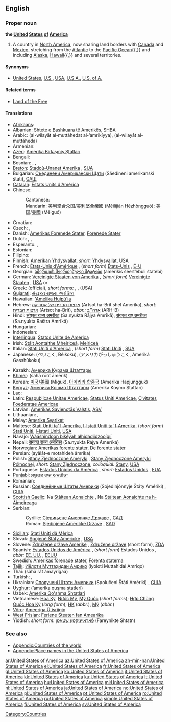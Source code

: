 ==English==

===Proper noun===
'''the [[united|United]] [[states|States]] [[of]] [[America]]'''

# A country in [[North America]], now sharing land borders with [[Canada]] and [[Mexico]], stretching from the [[Atlantic Ocean|Atlantic]] to the [[Pacific Ocean]]{{,}} and including [[Alaska]], [[Hawaii]]{{,}} and several territories.

====Synonyms====
* {{italbrac-colon|country in North America}} [[United States]], [[U.S.]], [[USA]], [[U.S.A.]], [[U.S. of A.]]

====Related terms====
* [[Land of the Free]]

====Translations====
{{trans-top|Country in North America}}
* [[Afrikaans]]: {{t|af|Verenigde State van Amerika|xs=Afrikaans}}
* Albanian: [[Shtete e Bashkuara të Amerikës]], [[SHBA]]
* Arabic: {{Arab|[[الولايات المتحدة الامريكية]]}} (al-wilayāt al-muttáħedat al-’amrikíyya), {{Arab|[[الولايات المتحدة]]}} (al-wilayāt al-muttáħeda) {{f|p}}
* Armenian: {{t|hy|Ամերիկայի Միացյալ Նահանգներ|tr=Amerikayi Miac'yal Nahangner|sc=Armn}}
* [[Azeri]]: [[Amerika Birləşmiş Ştatları]]
* Bengali: {{BNchar|[[মার্কিন যুক্তরাষ্ট্র]]}}
* Bosnian: {{t-|bs|Sjedinjene Američke Države|f|p}}, {{t-|bs|Amerika|f}}, {{t-|bs|SAD}}
* [[Breton]]: [[Stadoù-Unanet Amerika]] {{f|p}}, [[SUA]]
* Bulgarian: [[Съединени Американски Щати]] (Sǎedineni amerikanski štati), [[САЩ]]
* [[Catalan]]: [[Estats Units d'Amèrica]] {{m|p}}
* Chinese:
*: Cantonese: {{tø|yue|美利堅合眾國|sc=Hani|xs=Cantonese}}
*: Mandarin: [[美利坚合众国]]/[[美利堅合衆國]] (Měilìjiān Hézhòngguó); [[美国]]/[[美國]] (Měiguó)
* Croatian: {{t-|hr|Sjedinjene Američke Države|f|p}}
* Czech: {{t-|cs|Spojené státy americké}}, {{t-|cs|Spojené státy}}
* Danish: [[Amerikas Forenede Stater]], [[Forenede Stater]]
* Dutch: {{t+|nl|Verenigde Staten van Amerika|f|p}}, {{t+|nl|Verenigde Staten}}, {{t-|nl|VS}}
* Esperanto: {{t+|eo|Usono|xs=Esperanto}}, {{t+|eo|Unuiĝintaj Ŝtatoj de Ameriko|xs=Esperanto}}
* Estonian: {{t-|et|Ameerika Ühendriigid}}
* Filipino: {{t-|tl|Estados Unidos ng Amerika}}
* Finnish: [[Amerikan Yhdysvallat]], ''short:'' [[Yhdysvallat]], [[USA]]
* French: [[États-Unis d'Amérique]] {{m|p}}, (''short form'') [[États-Unis]] {{m|p}}, [[É-U]]
* Georgian: [[ამერიკის შეერთებული შტატები]] (amerikis šeert‘ebuli štatebi)
* German: [[Vereinigte Staaten von Amerika]] {{m|p}}, (''short form'') [[Vereinigte Staaten]] {{m|p}}, [[USA]] {{m|p}} or {{f|s}}
* Greek: {{t+|el|Ηνωμένες Πολιτείες της Αμερικής|f|p|tr=Inoménes Politeíes tis Amerikís|sc=Grek}} (official), ''short forms:'' {{t-|el|Ηνωμένες Πολιτείες Αμερικής|f|p|tr=Inoménes Politeíes Amerikís|sc=Grek}}, {{t+|el|Ηνωμένες Πολιτείες|f|p|tr=Inoménes Politeíes|sc=Grek}}, {{t+|el|ΗΠΑ|f|p|tr=IPA|sc=Grek}} (USA)
* [[Gujarati]]: [[સંયુકત રાજ્ય અમેરિકા]]
* Hawaiian: [['Amelika Huipū'ia]]
* Hebrew: [[ארצות הברית של אמריקה]] (Artsot ha-Brit shel Amerika), ''short:'' [[ארצות הברית]] (Artsot ha-Brit), ''abbr.:'' [[ארה״ב]] (ARH-B)
* Hindi: [[संयुक्त राज्य अमरीका]] (Sa.nyukta Rājya Amrīkā), [[संयुक्त राष्ट्र अमरीका]] (Sa.nyukta Raštra Amrīkā)
* Hungarian: {{t+|hu|Amerikai Egyesült Államok}}
* Indonesian: {{t-|id|Amerika Serikat|xs=Indonesian}}
* [[Interlingua]]: [[Statos Unite de America]]
* Irish: [[Stáit Aontaithe Mheiriceá]], [[Meiriceá]]
* Italian: [[Stati Uniti d'America]] {{m|p}}, (''short form'') [[Stati Uniti]] {{m|p}}, [[SUA]]
* Japanese: {{t+|ja|米国|sc=Jpan}} (べいこく, Béikoku), {{t+|ja|アメリカ合衆国|sc=Jpan}} (アメリカがっしゅうこく, Ameriká Gasshūkoku)
{{trans-mid}}
* Kazakh: [[Америка Құрама Штаттары]]
* [[Khmer]]: {{Khmr|[[សហរដ្ឋអាមេរិក]]}} (sahā rōŭt āmērik)
* Korean: [[미국]]/[[美國]] (Miguk), [[아메리카 합중국]] (Amerika Hapjungguk)
* [[Kyrgyz]]: [[Америка Кошмо Штаттары]] (Amerika Koşmo Ştattarı)
* Lao: {{t|lo|ສະຫະລັດອະເມລິກາ|tr=saha lat 'ameelikaa|sc=Laoo}}
* Latin: [[Respublicae Unitae Americae]], [[Status Uniti Americae]], [[Civitates Foederatae Americae]]
* Latvian: [[Amerikas Savienotās Valstis]], [[ASV]]
* Lithuanian: {{t+|lt|Jungtinės Amerikos Valstijos|xs=Lithuanian}}, {{t+|lt|JAV|xs=Lithuanian}}
* Malay: [[Amerika Syarikat]]
* Maltese: [[Stati Uniti ta' l-Amerika]], [[l-Istati Uniti ta' l-Amerika]], (''short form'') [[Stati Uniti]], [[l-Istati Uniti]], [[USA]]
* Navajo: [[Wááshindoon bikéyah ałhidadiidzooígíí]]
* Nepali: [[संयुक्त राज्य अमेरिका]] (Sa.nyukta Rājya Amerīkā)
* Norwegian: [[Amerikas forente stater]], [[De forente stater]]
* Persian: {{fa-Arab|[[ایالات متحده آمریکا|ایالات متحدهٔ آمریکا]]}} (ayâlât-e motahideh âmrika)
* Polish: [[Stany Zjednoczone Ameryki]] {{m|p}}, [[Stany Zjednoczone Ameryki Północnej]], ''short:'' [[Stany Zjednoczone]], ''colloquial:'' [[Stany]], [[USA]]
* Portuguese: [[Estados Unidos da América]] {{m|p}}, ''short:'' [[Estados Unidos]] {{m|p}}, [[EUA]]
* [[Punjabi]]: [[ਸੰਯੁਕਤ ਰਾਜ ਅਮਰੀਕਾ]]
* Romanian: {{t+|ro|Statele Unite ale Americii|f|p}}
* Russian: [[Соединённые Штаты Америки]] (Sojedinjónnyje Štáty Amériki) {{m|p}}, [[США]]
* [[Scottish Gaelic]]: Na [[Stàitean Aonaichte]] {{f|p}}, Na [[Stàitean Aonaichte na h-Aimeireaga]] {{f|p}}
* Serbian:
*: Cyrillic: [[Сједињене Америчке Државе]] {{f|p}}, [[САД]]
*: Roman: [[Sjedinjene Američke Države]] {{f|p}}, [[SAD]]
* [[Sicilian]]: [[Stati Uniti dâ Mèrica]] {{m|p}}
* Slovak: [[Spojené Štáty Americké]] {{m|p}}, [[USA]]
* Slovene: [[Združene države Amerike]] {{f|p}}, [[Združene države]] {{f|p}} (short form), [[ZDA]]
* Spanish: [[Estados Unidos de América]] {{m|s}}, (''short form'') Estados Unidos {{m|s}}, ''abbr:'' [[EE. UU.]] {{m|s}}, [[EEUU]]
* Swedish: [[Amerikas förenade stater]], [[Förenta staterna]]
* [[Tajik]]: [[Иёлоти Муттаҳидаи Амриқо]] (Iyoloti Muttaħidai Amriqo)
* Thai: {{Thai|[[สหรัฐอเมริกา]]}} (sàhà rát àmayrígaa)
* Turkish: {{t+|tr|Amerika Birleşik Devletleri}}, {{t+|tr|ABD}}
* Ukrainian: [[Сполучені Штати Америки]] (Spolučeni Štáti Amériki) {{m|p}}, [[США#Ukrainian|США]]
* [[Uyghur]]: {{ug-Arab|[[ئامېرىكا قوشما شتاتلىرى]]}} (’amerika quşma ştatleri)
* Uzbek: [[Amerika Qo'shma Shtatlari]]
* Vietnamese: [[Hoa Kỳ]], [[Nước Mỹ]], [[Mỹ Quốc]] (''short forms''); [[Hợp Chủng Quốc Hoa Kỳ]] (''long form''); [[HK#Vietnamese|HK]] (''abbr.''), [[Mỹ]] (''abbr.'')
* [[Võro]]: [[Ameeriga Ütisriigiq]]
* [[West Frisian]]: [[Feriene Steaten fan Amearika]]
* Yiddish: ''short form'': [[פֿאַראייניקטע שטאַטן]] (Fareynikte Shtatn)
{{trans-bottom}}

===See also===
* [[Appendix:Countries of the world]]
* [[Appendix:Place names in the United States of America]]

[[Category:Countries]]

[[ar:United States of America]]
[[az:United States of America]]
[[zh-min-nan:United States of America]]
[[el:United States of America]]
[[fr:United States of America]]
[[gl:United States of America]]
[[ko:United States of America]]
[[it:United States of America]]
[[kk:United States of America]]
[[ku:United States of America]]
[[lt:United States of America]]
[[hu:United States of America]]
[[mi:United States of America]]
[[nl:United States of America]]
[[ja:United States of America]]
[[no:United States of America]]
[[pl:United States of America]]
[[pt:United States of America]]
[[ro:United States of America]]
[[ru:United States of America]]
[[simple:United States of America]]
[[fi:United States of America]]
[[sv:United States of America]]